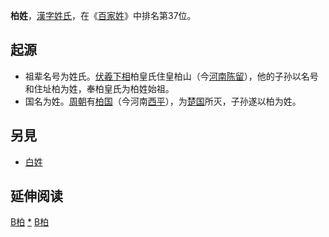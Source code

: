{{姓氏
|姓氏=柏
|拼音=Bǎi
|中国大陆=Bai
|南京官話=bä<sup>5</sup>
|台湾=Po
|香港=Pak
|澳门=Pak
|新加坡=Pek/Peh
|马来西亚=Pek/Peh
|越南=Bá
|韩国=백
|反切=
|同音字=
|堂号=
|郡望=[[魏郡|魏郡]]
}}

'''柏姓'''，[[漢字|漢字]][[姓氏|姓氏]]，在《[[百家姓|百家姓]]》中排名第37位。

==起源==
* 祖辈名号为姓氏。[[伏羲|伏羲]][[下相|下相]]柏皇氏住皇柏山（今[[河南|河南]][[陈留|陈留]]），他的子孙以名号和住址柏为姓，奉柏皇氏为柏姓始祖。
* 国名为姓。[[周朝|周朝]]有[[柏国|柏国]]（今河南[[西平|西平]]），为[[楚国|楚国]]所灭，子孙遂以柏为姓。

==另見==
*[[白姓|白姓]]

== 延伸阅读 ==
{{Wikisource further reading}}

{{姓氏小作品}}

[[Category:漢姓|B柏]]
[[Category:柏姓|*]]
[[Category:中國上古姓氏|B柏]]